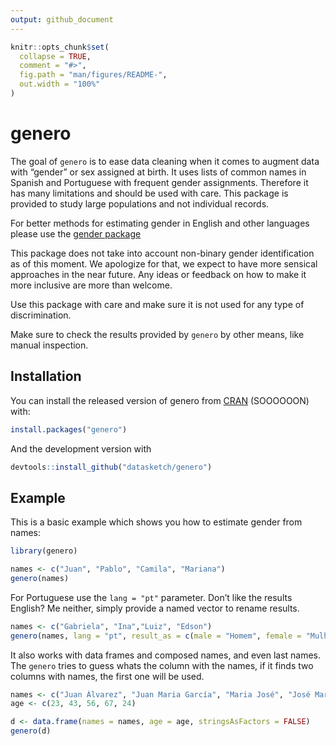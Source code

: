 ```yaml
---
output: github_document
---
```


<!-- README.md is generated from README.Rmd. Please edit that file -->

```r
knitr::opts_chunk$set(
  collapse = TRUE,
  comment = "#>",
  fig.path = "man/figures/README-",
  out.width = "100%"
)
```

# genero

<!-- badges: start -->
<!-- badges: end -->

The goal of `genero` is to ease data cleaning when it comes to augment data with "gender" or sex assigned at birth. It uses lists of common names in Spanish and Portuguese with frequent gender assignments. Therefore it has many limitations and should be used with care. This package is provided to study large populations and not individual records.

For better methods for estimating gender in English and other languages please use the [gender package](https://github.com/ropensci/gender/)

This package does not take into account non-binary gender identification as of this moment. We apologize for that, we expect to have more sensical approaches in the near future. Any ideas or feedback on how to make it more inclusive are more than welcome.

Use this package with care and make sure it is not used for any type of discrimination. 

Make sure to check the results provided by `genero` by other means, like manual inspection.

## Installation

You can install the released version of genero from [CRAN](https://CRAN.R-project.org) (SOOOOOON) with:

``` r
install.packages("genero")
```

And the development version with 

``` r
devtools::install_github("datasketch/genero")
```

## Example

This is a basic example which shows you how to estimate gender from names:

```r
library(genero)

names <- c("Juan", "Pablo", "Camila", "Mariana")
genero(names)

```

For Portuguese use the `lang = "pt"` parameter. Don't like the results English? Me neither, simply provide a named vector to rename results.


```r
names <- c("Gabriela", "Ina","Luiz", "Edson")
genero(names, lang = "pt", result_as = c(male = "Homem", female = "Mulher"))
```

It also works with data frames and composed names, and even last names. The `genero` tries to guess whats the column with the names, if it finds two columns with names, the first one will be used.

```r
names <- c("Juan Álvarez", "Juan Maria García", "Maria José", "José María", "María Rodríguez")
age <- c(23, 43, 56, 67, 24)

d <- data.frame(names = names, age = age, stringsAsFactors = FALSE)
genero(d)
```




